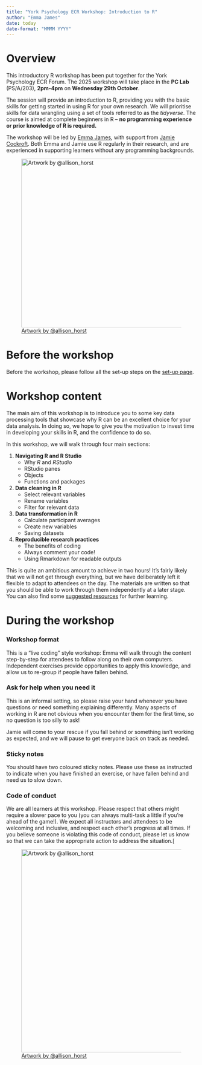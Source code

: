 ```yaml
---
title: "York Psychology ECR Workshop: Introduction to R"
author: "Emma James"
date: today
date-format: "MMMM YYYY"
---
```


# Overview

This introductory R workshop has been put together for the York Psychology ECR Forum. The 2025 workshop will take place in the **PC Lab** (PS/A/203), **2pm-4pm** on **Wednesday 29th October**.

The session will provide an introduction to R, providing you with the basic skills for getting started in using R for your own research. We will prioritise skills for data wrangling using a set of tools referred to as the *tidyverse*. The course is aimed at complete beginners in R -- **no programming experience or prior knowledge of R is required.**

The workshop will be led by [Emma James](https://www.york.ac.uk/psychology/staff/academicstaff/james,-emma/), with support from [Jamie Cockroft](https://www.york.ac.uk/psychology/staff/postdocs/cockcroft,-jamie/). Both Emma and Jamie use R regularly in their research, and are experienced in supporting learners without any programming backgrounds.

![[Artwork by \@allison_horst](https://x.com/allison_horst)](images/halloween_r.png){fig-alt="Two smiling green monsters in matching blue dresses (like the scary twins in The Shining), standing in a hallway with hex wallpaper. Behind them is spraypaint-style text reading \"come play with us\" with \"forevR\" in a hex logo behind them" fig-align="center" width="446"}

# Before the workshop

Before the workshop, please follow all the set-up steps on the [set-up page](https://emljames.github.io/introR/setup.html).

# Workshop content

The main aim of this workshop is to introduce you to some key data processing tools that showcase why R can be an excellent choice for your data analysis. In doing so, we hope to give you the motivation to invest time in developing your skills in R, and the confidence to do so.

In this workshop, we will walk through four main sections:

1.  **Navigating R and R Studio**
    -   Why *R* and *RStudio*
    -   RStudio panes
    -   Objects
    -   Functions and packages
2.  **Data cleaning in R**
    -   Select relevant variables
    -   Rename variables
    -   Filter for relevant data
3.  **Data transformation in R**
    -   Calculate participant averages
    -   Create new variables
    -   Saving datasets
4.  **Reproducible research practices**
    -   The benefits of coding
    -   Always comment your code!
    -   Using Rmarkdown for readable outputs

This is quite an ambitious amount to achieve in two hours! It's fairly likely that we will not get through everything, but we have deliberately left it flexible to adapt to attendees on the day. The materials are written so that you should be able to work through them independently at a later stage. You can also find some [suggested resources](https://emljames.github.io/introR/resources.html) for further learning.

# During the workshop

### Workshop format

This is a "live coding" style workshop: Emma will walk through the content step-by-step for attendees to follow along on their own computers. Independent exercises provide opportunities to apply this knowledge, and allow us to re-group if people have fallen behind.

### Ask for help when you need it

This is an informal setting, so please raise your hand whenever you have questions or need something explaining differently. Many aspects of working in R are not obvious when you encounter them for the first time, so no question is too silly to ask!

Jamie will come to your rescue if you fall behind or something isn't working as expected, and we will pause to get everyone back on track as needed.

### Sticky notes

You should have two coloured sticky notes. Please use these as instructed to indicate when you have finished an exercise, or have fallen behind and need us to slow down.

### Code of conduct

We are all learners at this workshop. Please respect that others might require a slower pace to you (you can always multi-task a little if you're ahead of the game!). We expect all instructors and attendees to be welcoming and inclusive, and respect each other's progress at all times. If you believe someone is violating this code of conduct, please let us know so that we can take the appropriate action to address the situation.\[

![[Artwork by \@allison_horst](https://x.com/allison_horst)](images/r_learners.png){fig-alt="Header text \"R learners\" above five friendly monsters holding up signs that together read “we believe in you.”" fig-align="center" width="537"}
